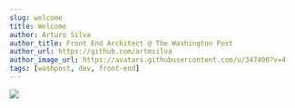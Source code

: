 ```yaml
---
slug: welcome
title: Welcome
author: Arturo Silva
author_title: Front End Architect @ The Washington Post
author_url: https://github.com/artmsilva
author_image_url: https://avatars.githubusercontent.com/u/347490?v=4
tags: [washpost, dev, front-end]
---
```


![](https://media.giphy.com/media/Nx0rz3jtxtEre/giphy.gif)

<!--
### Hi there 👋
**artmsilva/artmsilva** is a ✨ _special_ ✨ repository because its `README.md` (this file) appears on your GitHub profile.

Here are some ideas to get you started:

- 🔭 I’m currently working on ...
- 🌱 I’m currently learning ...
- 👯 I’m looking to collaborate on ...
- 🤔 I’m looking for help with ...
- 💬 Ask me about ...
- 📫 How to reach me: ...
- 😄 Pronouns: ...
- ⚡ Fun fact: ...
-->
